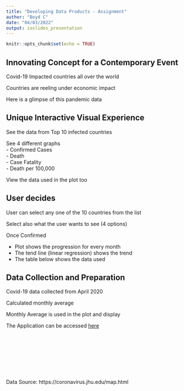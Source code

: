 ---
title: "Developing Data Products - Assignment"
author: "Boyd C"
date: "04/03/2022"
output: ioslides_presentation
---

```{r setup, include=FALSE}
knitr::opts_chunk$set(echo = TRUE)
```

## Innovating Concept for a Contemporary Event

Covid-19 Impacted countries all over the world  

Countries are reeling under economic impact  

Here is a glimpse of this pandemic data  

## Unique Interactive Visual Experience

See the data from Top 10 infected countries  

See 4 different graphs  
- Confirmed Cases  
- Death  
- Case Fatality  
- Death per 100,000  

View the data used in the plot too

## User decides

User can select any one of the 10 countries from the list  

Select also what the user wants to see (4 options)  

Once Confirmed  

- Plot shows the progression for every month  
- The tend line (linear regression) shows the trend  
- The table below shows the data used  


## Data Collection and Preparation

Covid-19 data collected from April 2020  

Calculated monthly average  

Monthly Average is used in the plot and display  

The Application can be accessed [here](https://boyd-shiny.shinyapps.io/Assignment/)
<br/>
<br/>
<br/>
<br/>
<br/>
<br/>
<br/>
<br/>
<br/>
Data Source: https://coronavirus.jhu.edu/map.html



